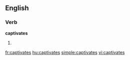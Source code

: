 ==English==

===Verb===
'''captivates'''

# {{third-person singular of|[[captivate]]}}

[[fr:captivates]]
[[hu:captivates]]
[[simple:captivates]]
[[vi:captivates]]